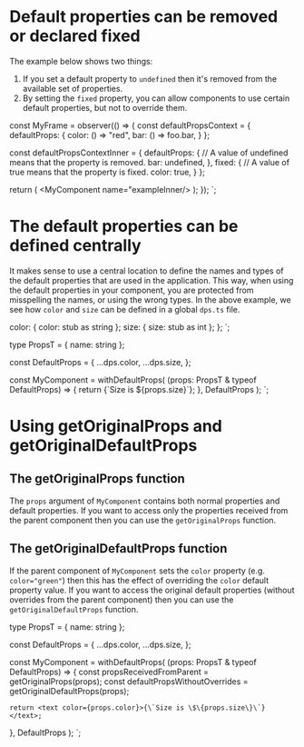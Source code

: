 # Default properties can be removed or declared fixed

The example below shows two things:

1. If you set a default property to `undefined` then it's removed from the available set of properties.
2. By setting the `fixed` property, you can allow components to use certain default properties, but not to override them.



const MyFrame = observer(() => {
  const defaultPropsContext = {
    defaultProps: {
      color: () => "red",
      bar: () => foo.bar,
    }
  };

  const defaultPropsContextInner = {
    defaultProps: {
      // A value of undefined means that the property is removed.
      bar: undefined,
    },
    fixed: {
      // A value of true means that the property is fixed.
      color: true,
    }
  };

  return (
    <DefaultPropsProvider value={defaultPropsContext}>
      <MyComponent name="example"/>
      <DefaultPropsProvider extend value={defaultPropsContextInner}>
        <MyComponent name="exampleInner/>
      </DefaultPropsProvider>
    </DefaultPropsProvider>
  );
});
`;

<CodeSnippet
  title="example/MyFrame.tsx"
  code={code1}
  addMb
/>

# The default properties can be defined centrally

It makes sense to use a central location to define the names and types of the default properties that are used in the application.
This way, when using the default properties in your component, you are protected from misspelling the names, or using the wrong types.
In the above example, we see how `color` and `size` can be defined in a global `dps.ts` file.


  color: { color: stub as string };
  size: { size: stub as int };
};
`;

<CodeSnippet
  title="example/dps.ts"
  code={code2}
/>


type PropsT = { name: string };

const DefaultProps = {
  ...dps.color,
  ...dps.size,
};

const MyComponent = withDefaultProps(
  (props: PropsT & typeof DefaultProps) => {
    return <text color={props.color}>{\`Size is \$\{props.size\}\`}</text>;
  }, DefaultProps
);
`;

<CodeSnippet
  title="example/MyComponent.tsx"
  code={code3}
  addMb
/>

# Using getOriginalProps and getOriginalDefaultProps

## The getOriginalProps function

The `props` argument of `MyComponent` contains both normal properties and default properties.
If you want to access only the properties received from the parent component then you can use the `getOriginalProps` function.

## The getOriginalDefaultProps function

If the parent component of `MyComponent` sets the `color` property (e.g. `color="green"`) then this has the effect of
overriding the `color` default property value. If you want to access the original default properties
(without overrides from the parent component) then you can use the `getOriginalDefaultProps` function.


type PropsT = { name: string };

const DefaultProps = {
  ...dps.color,
  ...dps.size,
};

const MyComponent = withDefaultProps(
  (props: PropsT & typeof DefaultProps) => {
    const propsReceivedFromParent = getOriginalProps(props);
    const defaultPropsWithoutOverrides = getOriginalDefaultProps(props);

    return <text color={props.color}>{\`Size is \$\{props.size\}\`}</text>;
  }, DefaultProps
);
`;

<CodeSnippet
  title="example/MyComponent.tsx"
  code={code4}
/>

